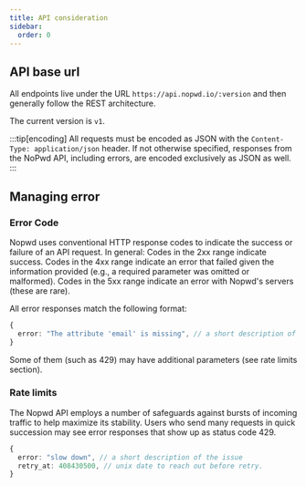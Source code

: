 ```yaml
---
title: API consideration
sidebar:
  order: 0
---
```


## API base url

All endpoints live under the URL `https://api.nopwd.io/:version` and then generally follow the REST architecture.

The current version is `v1`.

:::tip[encoding]
All requests must be encoded as JSON with the `Content-Type: application/json` header. If not otherwise specified, responses from the NoPwd API, including errors, are encoded exclusively as JSON as well.
:::

## Managing error

### Error Code

Nopwd uses conventional HTTP response codes to indicate the success or failure of an API request. In general: Codes in the 2xx range indicate success. Codes in the 4xx range indicate an error that failed given the information provided (e.g., a required parameter was omitted or malformed). Codes in the 5xx range indicate an error with Nopwd's servers (these are rare).

All error responses match the following format:

```ts
{
  error: "The attribute 'email' is missing", // a short description of the issue
}
```

Some of them (such as 429) may have additional parameters (see rate limits section).

### Rate limits

The Nopwd API employs a number of safeguards against bursts of incoming traffic to help maximize its stability. Users who send many requests in quick succession may see error responses that show up as status code 429.

```ts
{
  error: "slow down", // a short description of the issue
  retry_at: 408430500, // unix date to reach out before retry.
}
```
